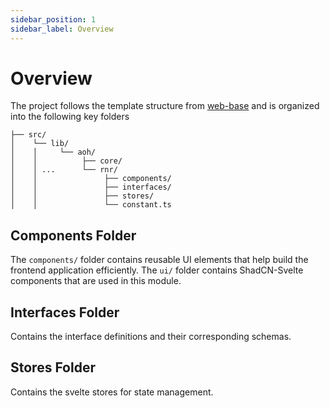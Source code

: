 ```yaml
---
sidebar_position: 1
sidebar_label: Overview
---
```


# Overview

The project follows the template structure from [web-base](/docs/modules/web-base/overview/overview.md) and is organized into the following key folders

```
├── src/
│    └── lib/
│    │     └── aoh/
│    │          ├── core/
│    │ ...      └── rnr/
│    │               ├── components/
│    │               ├── interfaces/
│    │               ├── stores/
│    │               └── constant.ts
```

## Components Folder

The `components/` folder contains reusable UI elements that help build the frontend application efficiently. The `ui/` folder contains ShadCN-Svelte components that are used in this module.

## Interfaces Folder

Contains the interface definitions and their corresponding schemas.

## Stores Folder

Contains the svelte stores for state management.
